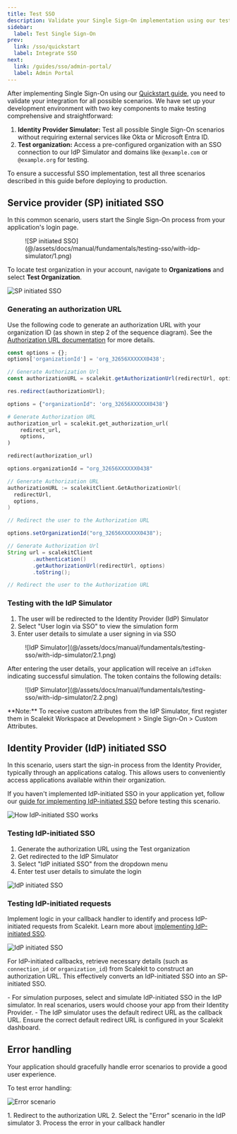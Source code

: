 ```yaml
---
title: Test SSO
description: Validate your Single Sign-On implementation using our test environment
sidebar:
  label: Test Single Sign-On
prev:
  link: /sso/quickstart
  label: Integrate SSO
next:
  link: /guides/sso/admin-portal/
  label: Admin Portal
---
```




After implementing Single Sign-On using our [Quickstart guide](/sso/quickstart/), you need to validate your integration for all possible scenarios. We have set up your development environment with two key components to make testing comprehensive and straightforward:

1. **Identity Provider Simulator:** Test all possible Single Sign-On scenarios without requiring external services like Okta or Microsoft Entra ID.
2. **Test organization:** Access a pre-configured organization with an SSO connection to our IdP Simulator and domains like `@example.com` or `@example.org` for testing.

To ensure a successful SSO implementation, test all three scenarios described in this guide before deploying to production.

## Service provider (SP) initiated SSO <Badge text="Scenario 1" variant="note" />

In this common scenario, users start the Single Sign-On process from your application's login page.

<figure>
  ![SP initiated SSO](@/assets/docs/manual/fundamentals/testing-sso/with-idp-simulator/1.png)
</figure>

To locate test organization in your account, navigate to **Organizations** and select **Test Organization**.

  ![SP initiated SSO](@/assets/docs/sso/testing-sso/2.png)


### Generating an authorization URL

Use the following code to generate an authorization URL with your organization ID (as shown in step 2 of the sequence diagram). See the [Authorization URL documentation](/sso/guides/authorization-url/) for more details.

<Tabs syncKey="tech-stack">
<TabItem value="nodejs" label="Node.js">

```js wrap
const options = {};
options['organizationId'] = 'org_32656XXXXXX0438';

// Generate Authorization Url
const authorizationURL = scalekit.getAuthorizationUrl(redirectUrl, options);

res.redirect(authorizationUrl);
```

</TabItem>

<TabItem value="python" label="Python">

```py
options = {"organizationId": 'org_32656XXXXXX0438'}

# Generate Authorization URL
authorization_url = scalekit.get_authorization_url(
    redirect_url,
    options,
)

redirect(authorization_url)
```

</TabItem>

<TabItem value="go" label="Go">

```go
options.organizationId = "org_32656XXXXXX0438"

// Generate Authorization URL
authorizationURL := scalekitClient.GetAuthorizationUrl(
  redirectUrl,
  options,
)

// Redirect the user to the Authorization URL
```

</TabItem>
<TabItem value="java" label="Java">

```java
options.setOrganizationId("org_32656XXXXXX0438");

// Generate Authorization Url
String url = scalekitClient
        .authentication()
        .getAuthorizationUrl(redirectUrl, options)
        .toString();

// Redirect the user to the Authorization URL
```

</TabItem>
</Tabs>

### Testing with the IdP Simulator

1. The user will be redirected to the Identity Provider (IdP) Simulator
2. Select "User login via SSO" to view the simulation form
3. Enter user details to simulate a user signing in via SSO

<figure>
  ![IdP Simulator](@/assets/docs/manual/fundamentals/testing-sso/with-idp-simulator/2.1.png)
</figure>

After entering the user details, your application will receive an `idToken` indicating successful simulation. The token contains the following details:

<figure>
  ![IdP Simulator](@/assets/docs/manual/fundamentals/testing-sso/with-idp-simulator/2.2.png)
</figure>

<Aside>
**Note:** To receive custom attributes from the IdP Simulator, first register them in Scalekit Workspace at Development > Single Sign-On > Custom Attributes.
</Aside>

## Identity Provider (IdP) initiated SSO <Badge text="Scenario 2" variant="note" />

In this scenario, users start the sign-in process from the Identity Provider, typically through an applications catalog. This allows users to conveniently access applications available within their organization.

If you haven't implemented IdP-initiated SSO in your application yet, follow our [guide for implementing IdP-initiated SSO](/sso/guides/idp-init-sso) before testing this scenario.

![How IdP-initiated SSO works](@/assets/docs/manual/fundamentals/testing-sso/with-idp-simulator/4.png)

### Testing IdP-initiated SSO

1. Generate the authorization URL using the Test organization
2. Get redirected to the IdP Simulator
3. Select "IdP initiated SSO" from the dropdown menu
4. Enter test user details to simulate the login

![IdP initiated SSO](@/assets/docs/manual/fundamentals/testing-sso/with-idp-simulator/3.1.png)

### Testing IdP-initiated requests

Implement logic in your callback handler to identify and process IdP-initiated requests from Scalekit. Learn more about [implementing IdP-initiated SSO](/sso/guides/idp-init-sso).

![IdP initiated SSO](@/assets/docs/manual/fundamentals/testing-sso/with-idp-simulator/3.2.png)

For IdP-initiated callbacks, retrieve necessary details (such as `connection_id` or `organization_id`) from Scalekit to construct an authorization URL. This effectively converts an IdP-initiated SSO into an SP-initiated SSO.

<Aside type="tip" >
- For simulation purposes, select and simulate IdP-initiated SSO in the IdP simulator. In real scenarios, users would choose your app from their Identity Provider.
- The IdP simulator uses the default redirect URL as the callback URL. Ensure the correct default redirect URL is configured in your Scalekit dashboard.
</Aside>

## Error handling <Badge text="Scenario 3" variant="note" />

Your application should gracefully handle error scenarios to provide a good user experience.

To test error handling:

  ![Error scenario](@/assets/docs/manual/fundamentals/testing-sso/with-idp-simulator/5.png)

<Steps>
1. Redirect to the authorization URL
2. Select the "Error" scenario in the IdP simulator
3. Process the error in your callback handler
</Steps>
